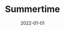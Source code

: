 ---
cover: "./Summertime.PNG"
date: "2022-01-01"
title: "Summertime"
defer: false
slug: "/summertime"
areas:
  -  .

---